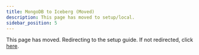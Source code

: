```yaml
---
title: MongoDB to Iceberg (Moved)
description: This page has moved to setup/local.
sidebar_position: 5
---
```



<Head>
  <meta httpEquiv="refresh" content="0; url=/docs/connectors/mongodb/setup/local" />
</Head>

This page has moved. Redirecting to the setup guide. If not redirected, click
[here](/docs/connectors/mongodb/setup/local).


